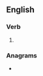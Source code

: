 ==English==

===Verb===
{{head|en|verb form}}

# {{lb|en|US}} {{en-past of|pedal}}

===Anagrams===
* {{anagrams|en|pleaded}}